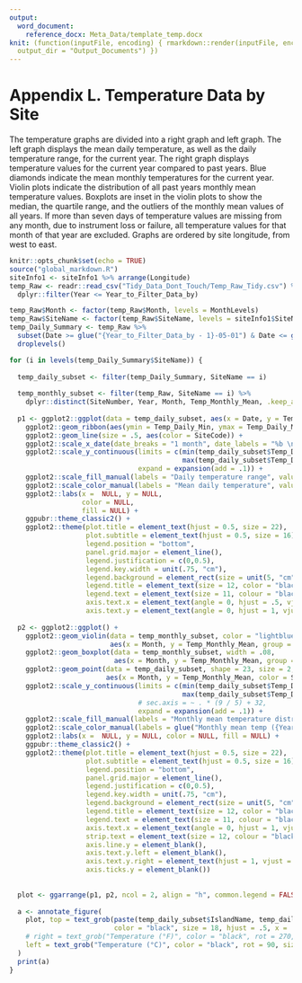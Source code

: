 ```yaml
---
output: 
  word_document:
    reference_docx: Meta_Data/template_temp.docx
knit: (function(inputFile, encoding) { rmarkdown::render(inputFile, encoding = encoding,
  output_dir = "Output_Documents") })
---
```

# Appendix L. Temperature Data by Site

The temperature graphs are divided into a right graph and left graph. The left graph displays the mean daily temperature, as well as the daily temperature range, for the current year. The right graph displays temperature values for the current year compared to past years. Blue diamonds indicate the mean monthly temperatures for the current year. Violin plots indicate the distribution of all past years monthly mean temperature values. Boxplots are inset in the violin plots to show the median, the quartile range, and the outliers of the monthly mean values of all years. If more than seven days of temperature values are missing from any month, due to instrument loss or failure, all temperature values for that month of that year are excluded. Graphs are ordered by site longitude, from west to east.

```r
knitr::opts_chunk$set(echo = TRUE)
source("global_markdown.R")
siteInfo1 <- siteInfo1 %>% arrange(Longitude)
temp_Raw <- readr::read_csv("Tidy_Data_Dont_Touch/Temp_Raw_Tidy.csv") %>% 
  dplyr::filter(Year <= Year_to_Filter_Data_by) 

temp_Raw$Month <- factor(temp_Raw$Month, levels = MonthLevels)
temp_Raw$SiteName <- factor(temp_Raw$SiteName, levels = siteInfo1$SiteName)
temp_Daily_Summary <- temp_Raw %>%
  subset(Date >= glue("{Year_to_Filter_Data_by - 1}-05-01") & Date <= glue("{Year_to_Filter_Data_by}-04-30")) %>% 
  droplevels()

```
```r
for (i in levels(temp_Daily_Summary$SiteName)) {
  
  temp_daily_subset <- filter(temp_Daily_Summary, SiteName == i)
  
  temp_monthly_subset <- filter(temp_Raw, SiteName == i) %>% 
    dplyr::distinct(SiteNumber, Year, Month, Temp_Monthly_Mean, .keep_all = TRUE)
  
  p1 <- ggplot2::ggplot(data = temp_daily_subset, aes(x = Date, y = Temp_Daily_Mean)) +
    ggplot2::geom_ribbon(aes(ymin = Temp_Daily_Min, ymax = Temp_Daily_Max, fill = SiteCode), alpha = .75) +
    ggplot2::geom_line(size = .5, aes(color = SiteCode)) +
    ggplot2::scale_x_date(date_breaks = "1 month", date_labels = "%b \n %Y") +
    ggplot2::scale_y_continuous(limits = c(min(temp_daily_subset$Temp_Daily_Min), 
                                           max(temp_daily_subset$Temp_Daily_Max)),
                                expand = expansion(add = .1)) +
    ggplot2::scale_fill_manual(labels = "Daily temperature range", values = "grey") +
    ggplot2::scale_color_manual(labels = "Mean daily temperature", values = "black") +
    ggplot2::labs(x =  NULL, y = NULL,
                  color = NULL,
                  fill = NULL) +
    ggpubr::theme_classic2() +
    ggplot2::theme(plot.title = element_text(hjust = 0.5, size = 22),
                   plot.subtitle = element_text(hjust = 0.5, size = 16),
                   legend.position = "bottom",
                   panel.grid.major = element_line(),
                   legend.justification = c(0,0.5),
                   legend.key.width = unit(.75, "cm"),
                   legend.background = element_rect(size = unit(5, "cm")),
                   legend.title = element_text(size = 12, color = "black"),
                   legend.text = element_text(size = 11, colour = "black"),
                   axis.text.x = element_text(angle = 0, hjust = .5, vjust = .5, size = 12),
                   axis.text.y = element_text(angle = 0, hjust = 1, vjust = 1, size = 12),)
  
  p2 <- ggplot2::ggplot() +
    ggplot2::geom_violin(data = temp_monthly_subset, color = "lightblue", alpha = .8,
                         aes(x = Month, y = Temp_Monthly_Mean, group = Month, fill = SiteCode)) +
    ggplot2::geom_boxplot(data = temp_monthly_subset, width = .08, 
                          aes(x = Month, y = Temp_Monthly_Mean, group = Month, fill = Temp_Monthly_Mean)) +
    ggplot2::geom_point(data = temp_daily_subset, shape = 23, size = 2, stroke = 2,
                        aes(x = Month, y = Temp_Monthly_Mean, color = SiteCode)) +
    ggplot2::scale_y_continuous(limits = c(min(temp_daily_subset$Temp_Daily_Min),
                                           max(temp_daily_subset$Temp_Daily_Max)),
                                # sec.axis = ~ . * (9 / 5) + 32,  
                                expand = expansion(add = .1)) +
    ggplot2::scale_fill_manual(labels = "Monthly mean temperature distribution, all years", values = "lightblue") +
    ggplot2::scale_color_manual(labels = glue("Monthly mean temp ({Year_to_Filter_Data_by - 1}/{Year_to_Filter_Data_by})"), values = "blue") +
    ggplot2::labs(x =  NULL, y = NULL, color = NULL, fill = NULL) +
    ggpubr::theme_classic2() +
    ggplot2::theme(plot.title = element_text(hjust = 0.5, size = 22),
                   plot.subtitle = element_text(hjust = 0.5, size = 16),
                   legend.position = "bottom",
                   panel.grid.major = element_line(),
                   legend.justification = c(0,0.5),
                   legend.key.width = unit(.75, "cm"),
                   legend.background = element_rect(size = unit(5, "cm")),
                   legend.title = element_text(size = 12, color = "black"),
                   legend.text = element_text(size = 11, colour = "black"),
                   axis.text.x = element_text(angle = 0, hjust = 1, vjust = 1, size = 12),
                   strip.text = element_text(size = 12, colour = "black", angle = 90),
                   axis.line.y = element_blank(),
                   axis.text.y.left = element_blank(),
                   axis.text.y.right = element_text(hjust = 1, vjust = 1, size = 12),
                   axis.ticks.y = element_blank())
  
  
  plot <- ggarrange(p1, p2, ncol = 2, align = "h", common.legend = FALSE)
  
  a <- annotate_figure(
    plot, top = text_grob(paste(temp_daily_subset$IslandName, temp_daily_subset$SiteName), 
                          color = "black", size = 18, hjust = .5, x = .5),
    # right = text_grob("Temperature (°F)", color = "black", rot = 270, size = 18),
    left = text_grob("Temperature (°C)", color = "black", rot = 90, size = 18)
  )
  print(a)
}

```